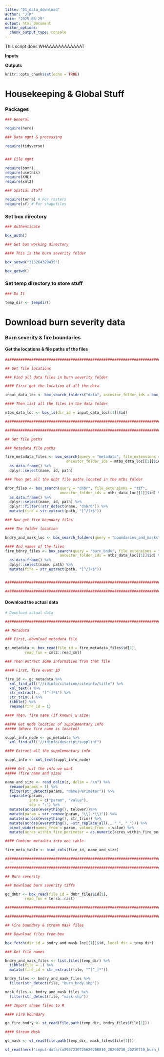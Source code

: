 ```yaml
---
title: "01_data_download"
author: "JTK"
date: "2025-03-25"
output: html_document
editor_options: 
  chunk_output_type: console
---
```

################################################################################ 

This script does WHAAAAAAAAAAAAT

**Inputs**



**Outputs**


################################################################################


```r
knitr::opts_chunk$set(echo = TRUE)


```

# Housekeeping & Global Stuff

### Packages 

```r

### General 

require(here)

### Data mgmt & processing

require(tidyverse)


### File mgmt

require(boxr)
require(usethis)
require(XML)
require(xml2)

### Spatial stuff

require(terra) # For rasters
require(sf) # For shapefiles

```

### Set box directory

```r

### Authenticate

box_auth()

### Set box working directory

#### This is the burn severity folder 

box_setwd("313264329435")

box_getwd()
```

### Set temp directory to store stuff
```r

### Do It

temp_dir <- tempdir()

```


# Download burn severity data

### Burn severity & fire boundaries

#### Get the locations & file paths of the files

```r
################################################################################

## Get file locations

### Find all data files in burn severity folder

#### First get the location of all the data

input_data_loc <- box_search_folders("data", ancestor_folder_ids = box_getwd())

#### Then list all the files in the data folder

mtbs_data_loc <- box_ls(dir_id = input_data_loc[[1]]$id)

################################################################################

################################################################################

## Get file paths

### Metadata file paths

fire_metadata_files <- box_search(query = "metadata", file_extensions = "xml",
                            ancestor_folder_ids = mtbs_data_loc[[1]]$id) %>%
  as.data.frame() %>%
  dplyr::select(name, id, path) 

### Then get all the dnbr file paths located in the mtbs folder

dnbr_files <- box_search(query = "dnbr", file_extensions = "tif", 
                         ancestor_folder_ids = mtbs_data_loc[[1]]$id) %>%
  as.data.frame() %>%
  dplyr::select(name, id, path) %>%
  dplyr::filter(!str_detect(name, "dnbr6")) %>%
  mutate(fire = str_extract(path, "[^/]+$"))

### Now get fire boundary files 

#### The folder location

bndry_and_mask_loc <- box_search_folders(query = "boundaries_and_masks", ancestor_folder_ids = mtbs_data_loc[[1]]$id)

#### And names of the files
fire_bdnry_files <- box_search(query = "burn_bndy", file_extensions = "shp", 
                         ancestor_folder_ids = mtbs_data_loc[[1]]$id) %>%
  as.data.frame() %>%
  dplyr::select(name, path) %>%
  mutate(fire = str_extract(path, "[^/]+$"))


################################################################################

################################################################################
```

#### Download the actual data

```r

# Download actual data

################################################################################

## Metadata

### First, download metadata file

gc_metadata <- box_read(file_id = fire_metadata_files$id[1],
         read_fun = xml2::read_xml)

### Then extract some information from that file

#### First, fire event ID

fire_id <- gc_metadata %>%
  xml_find_all("//idinfo/citation/citeinfo/title") %>%
  xml_text() %>%
  str_extract(., "[^-]*$") %>%
  str_trim(.) %>%
  tibble() %>%
  rename(fire_id = 1)

#### Then, fire name (if known) & size

##### Get node location of supplementary info 
##### (Where fire name is located)

suppl_info_node <- gc_metadata %>%
  xml_find_all("//idinfo/descript/supplinf") 

#### Extract all the supplementary info

suppl_info <- xml_text(suppl_info_node)

##### Get just the info we want 
##### (fire name and size)

name_and_size <- read_delim(z, delim = "\n") %>%
  rename(params = 1) %>%
  filter(str_detect(params, "Name|Perimeter")) %>%
  separate(params, 
           into = c("param", "value"),
           sep = ":") %>%
  mutate(across(everything(), tolower))%>%
  mutate(param = str_remove(param, "\\(.*\\)")) %>%
  mutate(across(everything(), str_trim)) %>%
  mutate(across(everything(), ~str_replace_all(., " ", "_"))) %>%
  pivot_wider(names_from = param, values_from  = value) %>%
  mutate(acres_within_fire_perimeter = as.numeric(acres_within_fire_perimeter))

#### Combine metadata into one table

fire_meta_table <- bind_cols(fire_id, name_and_size)

################################################################################

################################################################################

## Burn severity

### Download burn severity tiffs 

gc_dnbr <- box_read(file_id = dnbr_files$id[1],
         read_fun = terra::rast)

################################################################################

################################################################################

## Fire boundary & stream mask files

### Download files from box

box_fetch(dir_id = bndry_and_mask_loc[[1]]$id, local_dir = temp_dir)

### Get file names

bndry_and_mask_files <- list.files(temp_dir) %>%
  tibble(file = .) %>%
  mutate(fire_id = str_extract(file, "^[^_]*"))

bndry_files <- bndry_and_mask_files %>%
  filter(str_detect(file, "burn_bndy.shp"))

mask_files <- bndry_and_mask_files %>%
  filter(str_detect(file, "mask.shp"))

### Import shape files to R

#### Fire boundary

gc_fire_bndry <- st_read(file.path(temp_dir, bndry_files$file[1]))

#### Stream Mask

gc_mask <- st_read(file.path(temp_dir, mask_files$file[1]))

st_read(here("input-data/co3957210726620200810_20200710_20210710_burn_bndy.shp"))

```

